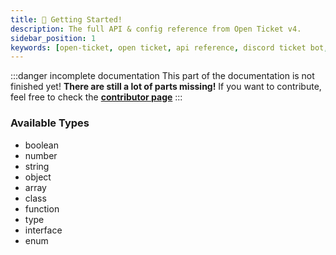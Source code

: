 ```yaml
---
title: 🏁 Getting Started!
description: The full API & config reference from Open Ticket v4.
sidebar_position: 1
keywords: [open-ticket, open ticket, api reference, discord ticket bot, reference, config, api, plugins]
---
```

<head>
    <link rel="apple-touch-icon" href="/img/logo_vertical.png"/>
</head>

:::danger incomplete documentation
This part of the documentation is not finished yet! **There are still a lot of parts missing!**
If you want to contribute, feel free to check the **[contributor page](/contributing)**
:::

### Available Types
- <M color="red">boolean</M>
- <M color="green">number</M>
- <M color="blue">string</M>
- <M color="cyan">object</M>
- <M color="pink">array</M>
- <M color="purple">class</M>
- <M color="orange">function</M>
- <M color="brown">type</M>
- <M color="gray">interface</M>
- <M color="yellow">enum</M>
